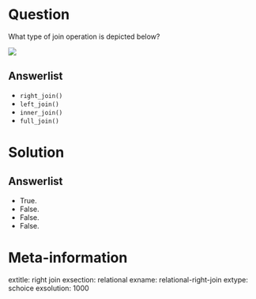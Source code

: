 Question
========

What type of join operation is depicted below? 

![](https://rstudio-education.github.io/tidyverse-cookbook/images/dplyr-right-join.png)


Answerlist
----------
* `right_join()`
* `left_join()`
* `inner_join()`
* `full_join()`

Solution
========

Answerlist
----------
* True.
* False.
* False.
* False.

Meta-information
================
extitle: right join
exsection: relational
exname: relational-right-join
extype: schoice
exsolution: 1000
